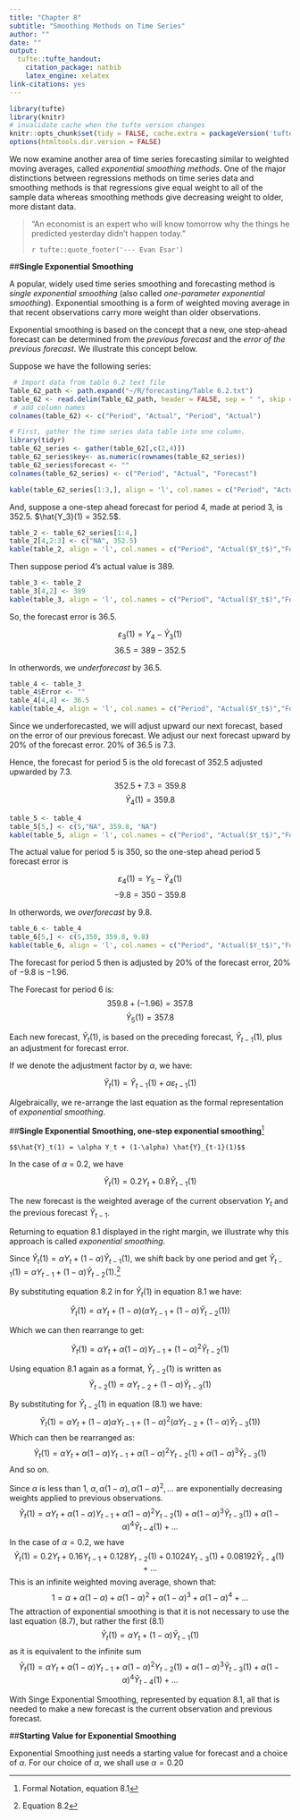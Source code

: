 ```yaml
---
title: "Chapter 8"
subtitle: "Smoothing Methods on Time Series"
author: ""
date: ""
output:
  tufte::tufte_handout:
    citation_package: natbib
    latex_engine: xelatex
link-citations: yes
---
```


```r
library(tufte)
library(knitr)
# invalidate cache when the tufte version changes
knitr::opts_chunk$set(tidy = FALSE, cache.extra = packageVersion('tufte'))
options(htmltools.dir.version = FALSE)
```


We now examine another area of time series forecasting similar to weighted moving
averages, called _exponential smoothing methods_. One of the major distinctions between regressions methods on time series data and smoothing methods is that regressions give equal weight to all of the sample data whereas smoothing methods give decreasing weight to older, more distant data.

> "An economist is an expert who will know tomorrow why the things he predicted yesterday
didn't happen today."
>
> `r tufte::quote_footer('--- Evan Esar')`

\newpage

##**Single Exponential Smoothing**

A popular, widely used time series smoothing and forecasting method is _single exponential smoothing_ (also called _one-parameter exponential smoothing_). Exponential smoothing is a form of weighted moving average in that recent observations carry more weight than older observations.

Exponential smoothing is based on the concept that a new, one step-ahead forecast can be determined from the _previous forecast_ and the _error of the previous forecast_. We illustrate this concept below. 

Suppose we have the following series:

```r
 # Import data from table 6.2 text file
Table_62_path <- path.expand("~/R/forecasting/Table 6.2.txt")
table_62 <- read.delim(Table_62_path, header = FALSE, sep = " ", skip = 1)
 # add column names
colnames(table_62) <- c("Period", "Actual", "Period", "Actual")

# First, gather the time series data table into one column.
library(tidyr)
table_62_series <- gather(table_62[,c(2,4)])
table_62_series$key<- as.numeric(rownames(table_62_series))
table_62_series$forecast <- ""
colnames(table_62_series) <- c("Period", "Actual", "Forecast")

kable(table_62_series[1:3,], align = 'l', col.names = c("Period", "Actual($Y_t$)","Forecast"))
```

And, suppose a one-step ahead forecast for period 4, made at period 3, is 352.5. $\hat{Y_3}(1) = 352.5$.

```r
table_2 <- table_62_series[1:4,]
table_2[4,2:3] <- c("NA", 352.5)
kable(table_2, align = 'l', col.names = c("Period", "Actual($Y_t$)","Forecast"))
```

Then suppose period 4's actual value is 389.


```r
table_3 <- table_2
table_3[4,2] <- 389
kable(table_3, align = 'l', col.names = c("Period", "Actual($Y_t$)","Forecast"))
```


So, the forecast error is 36.5.

$$\varepsilon_{3}(1) = Y_4 - \hat{Y}_3(1)$$
$$36.5 = 389 - 352.5$$

\newpage

In otherwords, we _underforecast_ by 36.5.

```r
table_4 <- table_3
table_4$Error <- ""
table_4[4,4] <- 36.5
kable(table_4, align = 'l', col.names = c("Period", "Actual($Y_t$)","Forecast", "Error"))
```

Since we underforecasted, we will adjust upward our next forecast, based on the error of our previous forecast.  We adjust our next forecast upward by 20% of the forecast error. $20\%$ of $36.5$ is $7.3$.

Hence, the forecast for period 5 is the old forecast of 352.5 adjusted upwarded by
7.3. 
$$352.5 + 7.3 = 359.8$$
$$\hat{Y}_4(1) = 359.8$$

```r
table_5 <- table_4
table_5[5,] <- c(5,"NA", 359.8, "NA")
kable(table_5, align = 'l', col.names = c("Period", "Actual($Y_t$)","Forecast", "Error"))
```

The actual value for period 5 is 350, so the one-step ahead period 5 forecast error
is
 
$$\varepsilon_{4}(1) = Y_5 - \hat{Y}_4(1)$$
$$-9.8 = 350 - 359.8$$

In otherwords, we _overforecast_ by 9.8.

```r
table_6 <- table_4
table_6[5,] <- c(5,350, 359.8, 9.8)
kable(table_6, align = 'l', col.names = c("Period", "Actual($Y_t$)","Forecast", "Error"))
```

The forecast for period 5 then is adjusted by 20% of the forecast error, $20\%$ of $-9.8$ is $-1.96$.

The Forecast for period 6 is:
$$359.8 + (-1.96) = 357.8$$
$$\hat{Y}_5(1) = 357.8$$

Each new forecast, $\hat{Y}_t(1)$, is based on the preceding forecast, $\hat{Y}_{t-1}(1)$, plus an adjustment for forecast error.

If we denote the adjustment factor by $\alpha$, we have:

 $$\hat{Y}_t(1) = \hat{Y}_{t-1}(1)+\alpha\varepsilon_{t-1}(1)$$

Algebraically, we re-arrange the last equation as the formal representation of _exponential smoothing_.


##**Single Exponential Smoothing, one-step exponential smoothing**^[Formal Notation, equation 8.1]

```marginfigure
$$\hat{Y}_t(1) = \alpha Y_t + (1-\alpha) \hat{Y}_{t-1}(1)$$
```

 In the case of $\alpha$ = 0.2, we have 
 
$$\hat{Y}_t(1) = 0.2 Y_t + 0.8  \hat{Y}_{t-1}(1)$$

The new forecast is the weighted average of the current observation $Y_t$ and the previous forecast $\hat{Y}_{t-1}$.
  
Returning to equation 8.1 displayed in the right margin, we illustrate why this approach is called _exponential smoothing_. 

Since $\hat{Y}_t(1) = \alpha Y_t + (1-\alpha) \hat{Y}_{t-1}(1)$, we shift back by one period and get $\hat{Y}_{t-1}(1) = \alpha Y_{t-1} + (1-\alpha) \hat{Y}_{t-2}(1)$.^[Equation 8.2]

By substituting equation 8.2 in for $\hat{Y}_t(1)$ in equation 8.1 we have:

$$\hat{Y}_t(1) = \alpha Y_t + (1-\alpha) \left(\alpha Y_{t-1} + (1-\alpha) \hat{Y}_{t-2}(1)\right)$$

Which we can then rearrange to get:

$$\hat{Y}_t(1) = \alpha Y_t + \alpha(1-\alpha) Y_{t-1} + (1-\alpha)^2 \hat{Y}_{t-2}(1)$$
  
Using equation 8.1 again as a format, $\hat{Y}_{t-2}(1)$ is written as
$$\hat{Y}_{t-2}(1) = \alpha Y_{t-2} + (1-\alpha) \hat{Y}_{t-3}(1)$$

By substituting for $\hat{Y}_{t-2}(1)$ in equation (8.1) we have:
$$\hat{Y}_t(1) = \alpha Y_t + (1-\alpha) \alpha Y_{t-1} + (1-\alpha)^2 \left(\alpha Y_{t-2} + (1-\alpha) \hat{Y}_{t-3}(1)\right)$$
Which can then be rearranged as:
$$\hat{Y}_t(1) = \alpha Y_t + \alpha(1-\alpha) Y_{t-1} + \alpha(1-\alpha)^2 {Y}_{t-2}(1) + \alpha(1-\alpha)^3 \hat{Y}_{t-3}(1)$$
And so on. 

Since $\alpha$ is less than 1, 
$\alpha, \alpha(1-\alpha), \alpha(1-\alpha)^2, \dots$ are exponentially decreasing weights applied to previous observations.
$$\hat{Y}_t(1) = \alpha Y_t + \alpha(1-\alpha) Y_{t-1} + \alpha(1-\alpha)^2 {Y}_{t-2}(1) + \alpha(1-\alpha)^3 \hat{Y}_{t-3}(1) + \alpha(1-\alpha)^4 \hat{Y}_{t-4}(1) + \dots$$
In the case of $\alpha = 0.2$, we have
$$\hat{Y}_t(1) = 0.2 Y_t + 0.16 Y_{t-1} + 0.128{Y}_{t-2}(1) + 0.1024 {Y}_{t-3}(1) +  0.08192 \hat{Y}_{t-4}(1) + \dots$$
This is an infinite weighted moving average, shown that:
$$1 = \alpha + \alpha(1-\alpha)  + \alpha(1-\alpha)^2 + \alpha(1-\alpha)^3  + \alpha(1-\alpha)^4 + \dots$$
The attraction of exponential smoothing is that it is not necessary to use the last equation (8.7), but rather the first (8.1)
$$\hat{Y}_t(1) = \alpha Y_t + (1-\alpha) \hat{Y}_{t-1}(1)$$
as it is equivalent to the infinite sum
$$\hat{Y}_t(1) = \alpha Y_t + \alpha(1-\alpha) Y_{t-1} + \alpha(1-\alpha)^2 {Y}_{t-2}(1) + \alpha(1-\alpha)^3 \hat{Y}_{t-3}(1) + \alpha(1-\alpha)^4 \hat{Y}_{t-4}(1) + \dots$$

With Singe Exponential Smoothing, represented by equation 8.1, all that is needed to make a new forecast is the current observation and previous forecast.

##**Starting Value for Exponential Smoothing**

Exponential Smoothing just needs a starting value for forecast and a choice of $\alpha$. For our choice of  $\alpha$, we shall use $\alpha = 0.20$
